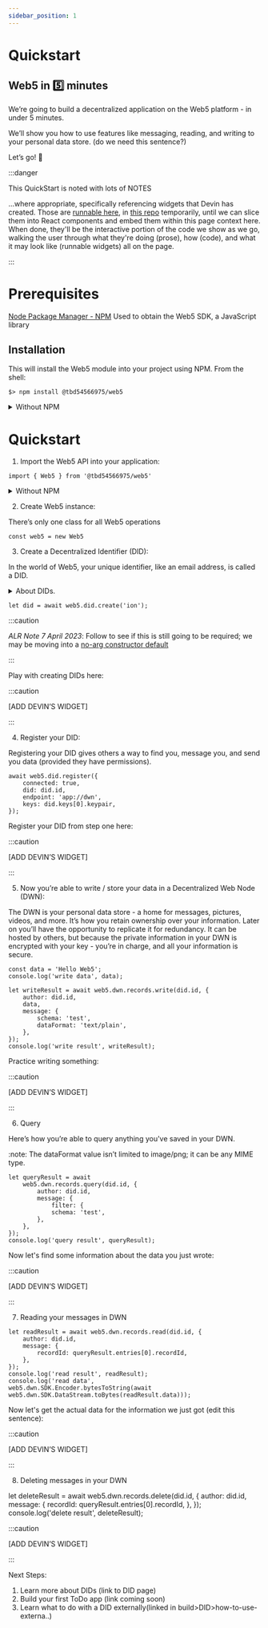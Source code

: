 ```yaml
---
sidebar_position: 1
---
```


# Quickstart

## Web5 in 5️⃣ minutes

We’re going to build a decentralized application on the Web5 platform - in under 5 minutes.

We’ll show you how to use features like messaging, reading, and writing to your personal data store. (do we need this sentence?)

Let’s go! 🚀

:::danger

This QuickStart is noted with lots of NOTES

...where appropriate, specifically referencing widgets that Devin has created. Those
are [runnable here](https://moonlit-centaur-0d7b4f.netlify.app/), in 
[this repo](https://github.com/TBD54566975/web5-quickstart-widgets/blob/main/index.html)
temporarily, until we can slice them into React components and embed them within this page context here.
When done, they'll be the interactive portion of the code we show as we go, walking the user through 
what they're doing (prose), how (code), and what it may look like (runnable widgets) all on the page.

:::

# Prerequisites

[Node Package Manager - NPM](https://docs.npmjs.com/downloading-and-installing-node-js-and-npm)
Used to obtain the Web5 SDK, a JavaScript library

## Installation
This will install the Web5 module into your project using NPM. From the shell:
```
$> npm install @tbd54566975/web5
```

<details><summary>Without NPM</summary>
<p>

#### Using CDN directly

You may also reference the Web5 JS SDK library directly from the CDN. This may be preferable for projects not using a package management system or build.

```html
<script src="
https://cdn.jsdelivr.net/npm/@tbd54566975/web5@0.3.1/dist/browser.min.js
"></script>
```

</p>
</details>

# Quickstart

1. Import the Web5 API into your application:

```
import { Web5 } from '@tbd54566975/web5'
```


<details><summary>Without NPM</summary>
<p>

#### Using CDN directly

If not using NPM, you may import the `Web5` class from the library directly on the CDN.

```JavaScript
import { Web5 } from 'https://cdn.jsdelivr.net/npm/@tbd54566975/web5@0.3.1/dist/browser.min.js'
```

</p>
</details>

2. Create Web5 instance:

There’s only one class for all Web5 operations

```
const web5 = new Web5
```

3. Create a Decentralized Identifier (DID):

In the world of Web5, your unique identifier, like an email address, is called a DID.

<details><summary>About DIDs.</summary>
<p>

:::caution

ADD LINK to DID page here

:::

</p>
</details>

```
let did = await web5.did.create('ion');
```


:::caution

*ALR Note 7 April 2023*: Follow to see if this is still going to be required; we may be moving 
into a [no-arg constructor default](https://github.com/TBD54566975/web5-js/issues/31)

:::

Play with creating DIDs here:

:::caution

[ADD DEVIN’S WIDGET]

:::

4. Register your DID:

Registering your DID gives others a way to find you, message you, and send you data (provided they have permissions).

```
await web5.did.register({
    connected: true,
    did: did.id,
    endpoint: 'app://dwn',
    keys: did.keys[0].keypair,
});
```

Register your DID from step one here:

:::caution

[ADD DEVIN’S WIDGET]

:::

5. Now you’re able to write / store your data in a Decentralized Web Node (DWN):

The DWN is your personal data store - a home for messages, pictures, videos, and more. It’s how you retain ownership over your information. Later on you’ll have the opportunity to replicate it for redundancy. It can be hosted by others, but because the private information in your DWN is encrypted with your key - you’re in charge, and all your information is secure.

```
const data = 'Hello Web5';
console.log('write data', data);

let writeResult = await web5.dwn.records.write(did.id, {
    author: did.id,
    data,
    message: {
        schema: 'test',
        dataFormat: 'text/plain',
    },
});
console.log('write result', writeResult);
```

Practice writing something:

:::caution

[ADD DEVIN’S WIDGET]

:::

6. Query

Here’s how you’re able to query anything you've saved in your DWN.

:note: The dataFormat value isn’t limited to image/png; it can be any MIME type.

```
let queryResult = await
    web5.dwn.records.query(did.id, {
        author: did.id,
        message: {
            filter: {
            schema: 'test',
        },
    },
});
console.log('query result', queryResult);
```

Now let's find some information about the data you just wrote:

:::caution

[ADD DEVIN’S WIDGET]

:::

7. Reading your messages in DWN

```
let readResult = await web5.dwn.records.read(did.id, {
    author: did.id,
    message: {
        recordId: queryResult.entries[0].recordId,
    },
});
console.log('read result', readResult);
console.log('read data',
web5.dwn.SDK.Encoder.bytesToString(await web5.dwn.SDK.DataStream.toBytes(readResult.data)));
```

Now let's get the actual data for the information we just got (edit this sentence):

:::caution

[ADD DEVIN’S WIDGET]

:::

8. Deleting messages in your DWN

let deleteResult = await web5.dwn.records.delete(did.id, {
    author: did.id,
    message: {
        recordId: queryResult.entries[0].recordId,
    },
});
console.log('delete result', deleteResult);

:::caution

[ADD DEVIN’S WIDGET]

:::

Next Steps:
1. Learn more about DIDs (link to DID page)
2. Build your first ToDo app (link coming soon)
3. Learn what to do with a DID externally(linked in build>DID>how-to-use-externa..)